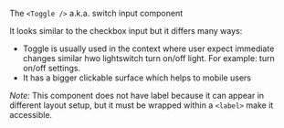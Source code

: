 The `<Toggle />` a.k.a. switch input component

It looks similar to the checkbox input but it differs many ways:
- Toggle is usually used in the context where user expect immediate changes similar hwo lightswitch turn on/off light.
  For example: turn on/off settings.
- It has a bigger clickable surface which helps to mobile users

_Note:_ This component does not have label because it can appear in different layout setup,
but it must be wrapped within a `<label>` make it accessible.

